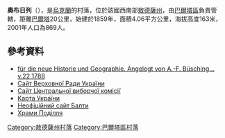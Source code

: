 {{coord|47|59|19|N|29|22|45|E|scale:30000|display=title}}
{{infobox settlement
 | official_name           = 奧布日列
 | settlement_type = [[村落|村落]]
 | subdivision_type1 = [[烏克蘭行政區劃|州]]
 | subdivision_type2 = [[區_(烏克蘭)|區]]
 | subdivision_name1         = [[敖得薩州|敖得薩州]]
 | subdivision_name2         = [[巴爾塔區|巴爾塔區]]
 | image = [[File:Успенська_церква,_Обжиле_2.JPG|300px]]

}}
'''奧布日列'''（{{lang-uk|Обжиле}}），是[[烏克蘭|烏克蘭]]的村落，位於該國西南部[[敖德薩州|敖德薩州]]，由[[巴爾塔區|巴爾塔區]]負責管轄，距離[[巴爾塔|巴爾塔]]20公里，始建於1859年，面積4.06平方公里，海拔高度163米，2001年人口為869人。

==參考資料==
*[http://babel.hathitrust.org/cgi/pt?id=mdp.39015065570981Magazin für die neue Historie und Geographie. Angelegt von A.-F. Büsching… v.22 1788]
* [https://web.archive.org/web/20110521215759/http://gska2.rada.gov.ua/ Сайт Верховної Ради України]
* [http://www.cvk.gov.ua/ Сайт Центральної виборчої комісії]{{Wayback|url=http://www.cvk.gov.ua/ |date=20101203204641 }}
* [http://maps.vlasenko.net/ Карта України]{{Wayback|url=http://maps.vlasenko.net/ |date=20160215103730 }}
* [http://baltatown.narod.ru/selo.htm Неофіційний сайт Балти]{{Wayback|url=http://baltatown.narod.ru/selo.htm |date=20160312005024 }}
* [http://www.myslenedrevo.com.ua/studies/xramypod/01balta.html Храми Поділля]{{Wayback|url=http://www.myslenedrevo.com.ua/studies/xramypod/01balta.html |date=20160320085127 }}

{{DEFAULTSORT:Обжиле}}
[[Category:敖德薩州村落|Category:敖德薩州村落]]
[[Category:巴爾塔區村落|Category:巴爾塔區村落]]


{{Odessa-geo-stub}}